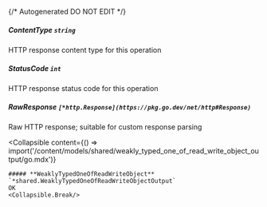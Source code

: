 {/* Autogenerated DO NOT EDIT  */}

##### **ContentType** `string`
HTTP response content type for this operation

##### **StatusCode** `int`
HTTP response status code for this operation

##### **RawResponse** `[*http.Response](https://pkg.go.dev/net/http#Response)`
Raw HTTP response; suitable for custom response parsing

<Collapsible
    content={() => import('/content/models/shared/weakly_typed_one_of_read_write_object_output/go.mdx')}
>
    ##### **WeaklyTypedOneOfReadWriteObject** `*shared.WeaklyTypedOneOfReadWriteObjectOutput`
    OK
    <Collapsible.Break/>
</Collapsible>

